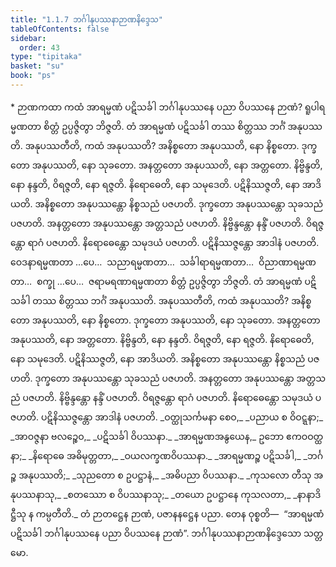 ```yaml
---
title: "1.1.7 ဘင်္ဂါနုပဿနာဉာဏနိဒ္ဒေသ"
tableOfContents: false
sidebar:
  order: 43
type: "tipitaka"
basket: "su"
book: "ps"
---
```



<DynamicBreadcrumb />

<Paragraph type="center" book="ps">
* ဉာဏကထာ
</Paragraph>


<Division number="51" book="ps">

<Paragraph number="366" book="ps">
ကထံ အာရမ္မဏံ ပဋိသင်္ခါ ဘင်္ဂါနုပဿနေ ပညာ ဝိပဿနေ ဉာဏံ? ရူပါရမ္မဏတာ စိတ္တံ ဥပ္ပဇ္ဇိတွာ ဘိဇ္ဇတိ. တံ အာရမ္မဏံ ပဋိသင်္ခါ တဿ စိတ္တဿ ဘင်္ဂံ အနုပဿတိ.
</Paragraph>

<Paragraph number="367" book="ps">
<Emphasis>အနုပဿတီ</Emphasis>တိ, ကထံ အနုပဿတိ? အနိစ္စတော အနုပဿတိ, နော နိစ္စတော. ဒုက္ခတော အနုပဿတိ, နော သုခတော. အနတ္တတော အနုပဿတိ, နော အတ္တတော. နိဗ္ဗိန္ဒတိ, နော နန္ဒတိ, ဝိရဇ္ဇတိ, နော ရဇ္ဇတိ. နိရောဓေတိ, နော သမုဒေတိ. ပဋိနိဿဇ္ဇတိ, နော အာဒိယတိ.
</Paragraph>

</Division>
<Division number="52" book="ps">

<Paragraph number="368" book="ps">
အနိစ္စတော အနုပဿန္တော နိစ္စသညံ ပဇဟတိ. ဒုက္ခတော အနုပဿန္တော သုခသညံ ပဇဟတိ. အနတ္တတော အနုပဿန္တော အတ္တသညံ ပဇဟတိ. နိဗ္ဗိန္ဒန္တော နန္ဒိံ ပဇဟတိ. ဝိရဇ္ဇန္တော ရာဂံ ပဇဟတိ. နိရောဓေန္တော သမုဒယံ ပဇဟတိ. ပဋိနိဿဇ္ဇန္တော အာဒါနံ ပဇဟတိ.
</Paragraph>

<Paragraph number="369" book="ps">
ဝေဒနာရမ္မဏတာ …ပေ…  သညာရမ္မဏတာ…  သင်္ခါရာရမ္မဏတာ…  ဝိညာဏာရမ္မဏတာ…  စက္ခု …ပေ…  ဇရာမရဏာရမ္မဏတာ စိတ္တံ ဥပ္ပဇ္ဇိတွာ ဘိဇ္ဇတိ. တံ အာရမ္မဏံ ပဋိသင်္ခါ တဿ စိတ္တဿ ဘင်္ဂံ အနုပဿတိ. အနုပဿတီတိ, ကထံ အနုပဿတိ? အနိစ္စတော အနုပဿတိ, နော နိစ္စတော. ဒုက္ခတော အနုပဿတိ, နော သုခတော. အနတ္တတော အနုပဿတိ, နော အတ္တတော. နိဗ္ဗိန္ဒတိ, နော နန္ဒတိ. ဝိရဇ္ဇတိ, နော ရဇ္ဇတိ. နိရောဓေတိ, နော သမုဒေတိ. ပဋိနိဿဇ္ဇတိ, နော အာဒိယတိ.
</Paragraph>

<Paragraph number="370" book="ps">
အနိစ္စတော အနုပဿန္တော နိစ္စသညံ ပဇဟတိ. ဒုက္ခတော အနုပဿန္တော သုခသညံ ပဇဟတိ. အနတ္တတော အနုပဿန္တော အတ္တသညံ ပဇဟတိ. နိဗ္ဗိန္ဒန္တော နန္ဒိံ ပဇဟတိ. ဝိရဇ္ဇန္တော ရာဂံ ပဇဟတိ. နိရောဓေန္တော သမုဒယံ ပဇဟတိ. ပဋိနိဿဇ္ဇန္တော အာဒါနံ ပဇဟတိ.
</Paragraph>

<Paragraph number="371" type="verses" book="ps">
_ဝတ္ထုသင်္ကမနာ စေဝ,_  
_ပညာယ စ ဝိဝဋ္ဋနာ;_  
_အာဝဇ္ဇနာ ဗလဉ္စေဝ,_  
_ပဋိသင်္ခါ ဝိပဿနာ._  

</Paragraph>

<Paragraph number="372" type="verses" book="ps">
_အာရမ္မဏအနွယေန,_  
ဥဘော ဧကဝဝတ္ထနာ;_  
_နိရောဓေ အဓိမုတ္တတာ,_  
_ဝယလက္ခဏဝိပဿနာ._  

</Paragraph>

<Paragraph number="373" type="verses" book="ps">
_အာရမ္မဏဉ္စ ပဋိသင်္ခါ,_  
_ဘင်္ဂဉ္စ အနုပဿတိ;_  
_သုညတော စ ဥပဋ္ဌာနံ,_  
_အဓိပညာ ဝိပဿနာ._  

</Paragraph>

<Paragraph number="374" type="verses" book="ps">
_ကုသလော တီသု အနုပဿနာသု,_  
_စတဿော စ ဝိပဿနာသု;_  
_တယော ဥပဋ္ဌာနေ ကုသလတာ,_  
_နာနာဒိဋ္ဌီသု န ကမ္ပတီတိ._  

</Paragraph>

<Paragraph number="375" book="ps">
တံ ဉာတဋ္ဌေန ဉာဏံ, ပဇာနနဋ္ဌေန ပညာ. တေန ဝုစ္စတိ—  “အာရမ္မဏံ ပဋိသင်္ခါ ဘင်္ဂါနုပဿနေ ပညာ ဝိပဿနေ ဉာဏံ”.

</Paragraph>
</Division>

<Paragraph number="376" type="center" book="ps">
ဘင်္ဂါနုပဿနာဉာဏနိဒ္ဒေသော သတ္တမော.
</Paragraph>